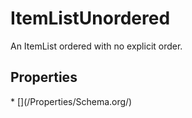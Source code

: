 # ItemListUnordered

An ItemList ordered with no explicit order.

## Properties

<Grid>
* [](/Properties/Schema.org/)

</Grid>

